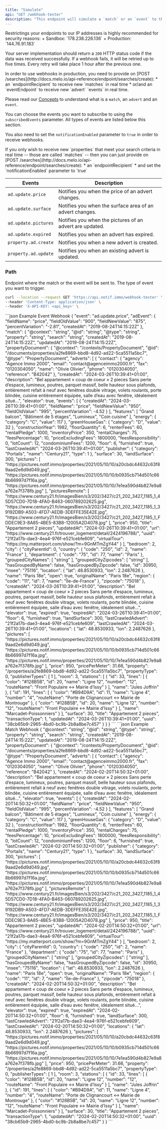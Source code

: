 ```yaml
---
title: "Simulate"
api: "GET /webhook-tester"
description: "This endpoint will simulate a `match` or an `event` to the given endpoint."
---
```


<Warning>
Restrictings your endpoints to our IP addresses is highly recommended for security reasons:
+ Sandbox: `178.238.226.136`
+ Production: `144.76.91.183`

Your server implementation should return a `200` HTTP status code if the data was received successfully. If a webhook fails, it will be retried up to five times. Every retry will take place 1 hour after the previous one.
</Warning>

<Note>
In order to use webhooks in production, you need to provide on [POST /searches](http://docs.melo.io/api-reference/endpoint/searches/create):
* an `endpointRecipient` to receive new `matches` in real time
* or/and an `eventEndpoint` to receive new `advert` `events` in real time.

Please read our [Concepts](https://docs.melo.io/concepts) to understand what is a `match`, an `advert` and an `event`.

You can choose the events you want to subscribe to using the `subscribedEvents` parameter. All types of events are listed below this section.

You also need to set the `notificationEnabled` parameter to `true` in order to receive webhooks.
</Note>

<Tip>
If you only wish to receive new `properties` that meet your search criteria in real time -- those are called `matches` -- then you can just provide on [POST /searches](http://docs.melo.io/api-reference/endpoint/searches/create):
* an `endpointRecipient`
* and set the `notificationEnabled` parameter to `true`
</Tip>

| Events              | Description                                                  |
|--------------------|--------------------------------------------------------------|
| `ad.update.price`  | Notifies you when the price of an advert changes.       |
| `ad.update.surface`| Notifies you when the surface area of an advert changes.|
| `ad.update.pictures`| Notifies you when the pictures of an advert are updated.|
| `ad.update.expired`| Notifies you when an advert has expired.
| `property.ad.create` | Notifies you when a new advert is created. |
| `property.ad.update` | Notifies you when an existing advert is updated. |                   |



### Path

<ParamField query="endpoint" type="url" required placeholder="https://hook.eu1.make.com/...">
  Endpoint where the match or the event will be sent to.
</ParamField>

<ParamField query="eventType" type="string" required placeholder="ad.update.price">
  The type of event you want to trigger.
</ParamField>

<RequestExample>

```bash Example Request
curl --location --request GET 'https://api.notif.immo/webhook-tester' \
--header 'Content-Type: application/json' \
--header 'X-API-KEY: <api_key>' \
```
</RequestExample>

<ResponseExample>
```json Example Event Webhook
{
  "event": "ad.update.price",
  "adEvent": {
    "fieldName": "price",
    "fieldOldValue": "900",
    "fieldNewValue": "875",
    "percentVariation": "-2.81",
    "createdAt": "2019-08-24T14:15:22Z"
  },
  "match": {
    "@context": "string",
    "@id": "string",
    "@type": "string",
    "property": "string",
    "search": "string",
    "createdAt": "2019-08-24T14:15:22Z",
    "updatedAt": "2019-08-24T14:15:22Z",
    "propertyDocument": {
      "@context": "/contexts/PropertyDocument",
      "@id": "/documents/properties/a2fe8869-bbd8-4d92-ad22-5ca5511a5bc7",
      "@type": "PropertyDocument",
      "adverts": [
        {
          "contact": {
            "agency": "Agence Immo 2000",
            "email": "contact@agenceimmo2000.fr",
            "fax": "0120304050",
            "name": "Olivie Olivier",
            "phone": "0120304050",
            "reference": "B42042"
          },
          "createdAt": "2024-03-26T10:39:41+01:00",
          "description": "Bel appartement « coup de coeur » 2 pieces Sans perte d’espace, lumineux, poutres, parquet massif, belle hauteur sous plafonds, entièrement refait à neuf avec fenêtres double vitrage, volets roulants, porte blindée, cuisine entièrement équipée, salle d’eau avec fenêtre, idéalement situé...",
          "elevator": true,
          "events": [
            {
              "createdAt": "2024-03-26T10:39:41+01:00",
              "fieldName": "price",
              "fieldNewValue": "950",
              "fieldOldValue": "995",
              "percentVariation": -4.52
            }
          ],
          "features": [
            "Grand balcon",
            "Bâtiment de 5 étages",
            "Lumineux",
            "Coin cuisine"
          ],
          "energy": {
            "category": "C",
            "value": 117
          },
          "greenHouseGas": {
            "category": "D",
            "value": 32
          },
          "constructionYear": 1982,
          "floorQuantity": 6,
          "renterFees": 60,
          "rentalPledge": 1000,
          "inventoryPrice": 350,
          "rentalCharges": 75,
          "feesPercentage": 10,
          "priceExcludingFees": 1800000,
          "feesResponsibility": 0,
          "lotCount": 12,
          "condominiumFees": 1200,
          "floor": 6,
          "furnished": true,
          "lastCrawledAt": "2024-03-26T10:39:41+01:00",
          "publisher": {
            "category": "Portails",
            "name": "Century21",
            "type": 1
          },
          "surface": 30,
          "landSurface": 300,
          "pictures": [
            "https://pictures.notif.immo/properties/2021/05/10/10/a20cbdc44632c63f89aad2e6d9d049.jpg",
            "https://pictures.notif.immo/properties/2021/05/10/10/b0935cb714d501c668b66997d7f16a.jpg",
            "https://pictures.notif.immo/properties/2021/05/10/10/7e1ea590d4b827e9a8a762e7f378fb.jpg"
          ],
          "picturesRemote": [
            "https://www.century21.fr/imagesBien/s3/202/3427/c21_202_3427_1185_1_45D57CD0-7D18-4FA0-B463-060789202625.jpg",
            "https://www.century21.fr/imagesBien/s3/202/3427/c21_202_3427_1185_1_39192DB9-A503-4FD7-AEDB-3DEFFE35E42E.jpg",
            "https://www.century21.fr/imagesBien/s3/202/3427/c21_202_3427_1185_1_FDDEC9E3-8A85-4BE5-83B8-12005A2D4078.jpg"
          ],
          "price": 950,
          "title": "Appartement 2 pieces",
          "updatedAt": "2024-03-26T10:39:41+01:00",
          "url": "https://www.century21.fr/trouver_logement/detail/2424196788/",
          "uuid": "21f2a17b-dae3-4ea4-976f-e521cebfe609",
          "virtualTour": "https://my.matterport.com/show/?m=9GnMTmZgY44"
        }
      ],
      "bedroom": 2,
      "city": {
        "cityParentId": 0,
        "country": {
          "code": "250",
          "id": 2,
          "name": "France"
        },
        "department": {
          "code": "75",
          "id": 77,
          "name": "Paris"
        },
        "groupedCityNames": [
          "string"
        ],
        "groupedCityZipcodes": [
          "string"
        ],
        "hasGroupedByName": false,
        "hasGroupedByZipcode": false,
        "id": 30950,
        "insee": "75116",
        "location": {
          "lat": 48.8530933,
          "lon": 2.2487626
        },
        "name": "Paris 18e",
        "open": true,
        "originalName": "Paris 18e",
        "region": {
          "code": "11",
          "id": 7,
          "name": "Île-de-France"
        },
        "zipcode": "75018"
      },
      "createdAt": "2024-03-26T10:39:41+01:00",
      "description": "Bel appartement « coup de coeur » 2 pieces Sans perte d’espace, lumineux, poutres, parquet massif, belle hauteur sous plafonds, entièrement refait à neuf avec fenêtres double vitrage, volets roulants, porte blindée, cuisine entièrement équipée, salle d’eau avec fenêtre, idéalement situé...",
      "elevator": true,
      "expired": true,
      "expiredAt": "2024-03-26T10:39:41+01:00",
      "floor": 6,
      "furnished": true,
      "landSurface": 300,
      "lastCrawledAdvert": "21f2a17b-dae3-4ea4-976f-e521cebfe609",
      "lastCrawledAt": "2024-03-26T10:39:41+01:00",
      "locations": {
        "lat": 48.8530933,
        "lon": 2.2487626
      },
      "pictures": [
        "https://pictures.notif.immo/properties/2021/05/10/10/a20cbdc44632c63f89aad2e6d9d049.jpg",
        "https://pictures.notif.immo/properties/2021/05/10/10/b0935cb714d501c668b66997d7f16a.jpg",
        "https://pictures.notif.immo/properties/2021/05/10/10/7e1ea590d4b827e9a8a762e7f378fb.jpg"
      ],
      "price": 950,
      "pricePerMeter": 31.66,
      "property": "/properties/a2fe8869-bbd8-4d92-ad22-5ca5511a5bc7",
      "propertyType": 0,
      "publisherTypes": [
        1
      ],
      "room": 3,
      "stations": [
        {
          "id": 33,
          "lines": [
            {
              "color": "#128B5B",
              "id": 20,
              "name": "Ligne 12",
              "number": "12",
              "routeName": "Front Populaire ↔ Mairie d’Issy"
            }
          ],
          "name": "Jules Joffrin"
        },
        {
          "id": 191,
          "lines": [
            {
              "color": "#B94D9A",
              "id": 11,
              "name": "Ligne 4",
              "number": "4",
              "routeName": "Porte de Clignancourt ↔ Mairie de Montrouge"
            },
            {
              "color": "#128B5B",
              "id": 20,
              "name": "Ligne 12",
              "number": "12",
              "routeName": "Front Populaire ↔ Mairie d’Issy"
            }
          ],
          "name": "Marcadet-Poissonniers"
        }
      ],
      "surface": 30,
      "title": "Appartement 2 pieces",
      "transactionType": 1,
      "updatedAt": "2024-03-26T10:39:41+01:00",
      "uuid": "38cb65b9-2965-4bd0-bc9b-2b8a8be7c457"
    }
  }
}
```
</ResponseExample>

<ResponseExample>
```json Example Match Webhook
{
  "@context": "string",
  "@id": "string",
  "@type": "string",
  "property": "string",
  "search": "string",
  "createdAt": "2019-08-24T14:15:22Z",
  "updatedAt": "2019-08-24T14:15:22Z",
  "propertyDocument": {
    "@context": "/contexts/PropertyDocument",
    "@id": "/documents/properties/a2fe8869-bbd8-4d92-ad22-5ca5511a5bc7",
    "@type": "PropertyDocument",
    "adverts": [
      {
        "contact": {
          "agency": "Agence Immo 2000",
          "email": "contact@agenceimmo2000.fr",
          "fax": "0120304050",
          "name": "Olivie Olivier",
          "phone": "0120304050",
          "reference": "B42042"
        },
        "createdAt": "2024-02-20T14:50:32+01:00",
        "description": "Bel appartement « coup de coeur » 2 pieces Sans perte d’espace, lumineux, poutres, parquet massif, belle hauteur sous plafonds, entièrement refait à neuf avec fenêtres double vitrage, volets roulants, porte blindée, cuisine entièrement équipée, salle d’eau avec fenêtre, idéalement situé...",
        "elevator": true,
        "events": [
          {
            "createdAt": "2024-02-20T14:50:32+01:00",
            "fieldName": "price",
            "fieldNewValue": "950",
            "fieldOldValue": "995",
            "percentVariation": -4.52
          }
        ],
        "features": [
          "Grand balcon",
          "Bâtiment de 5 étages",
          "Lumineux",
          "Coin cuisine"
        ],
        "energy": {
          "category": "C",
          "value": 117
        },
        "greenHouseGas": {
          "category": "D",
          "value": 32
        },
        "constructionYear": 1982,
        "floorQuantity": 6,
        "renterFees": 60,
        "rentalPledge": 1000,
        "inventoryPrice": 350,
        "rentalCharges": 75,
        "feesPercentage": 10,
        "priceExcludingFees": 1800000,
        "feesResponsibility": 0,
        "lotCount": 12,
        "condominiumFees": 1200,
        "floor": 6,
        "furnished": true,
        "lastCrawledAt": "2024-02-20T14:50:32+01:00",
        "publisher": {
          "category": "Portails",
          "name": "Century21",
          "type": 1
        },
        "surface": 30,
        "landSurface": 300,
        "pictures": [
          "https://pictures.notif.immo/properties/2021/05/10/10/a20cbdc44632c63f89aad2e6d9d049.jpg",
          "https://pictures.notif.immo/properties/2021/05/10/10/b0935cb714d501c668b66997d7f16a.jpg",
          "https://pictures.notif.immo/properties/2021/05/10/10/7e1ea590d4b827e9a8a762e7f378fb.jpg"
        ],
        "picturesRemote": [
          "https://www.century21.fr/imagesBien/s3/202/3427/c21_202_3427_1185_1_45D57CD0-7D18-4FA0-B463-060789202625.jpg",
          "https://www.century21.fr/imagesBien/s3/202/3427/c21_202_3427_1185_1_39192DB9-A503-4FD7-AEDB-3DEFFE35E42E.jpg",
          "https://www.century21.fr/imagesBien/s3/202/3427/c21_202_3427_1185_1_FDDEC9E3-8A85-4BE5-83B8-12005A2D4078.jpg"
        ],
        "price": 950,
        "title": "Appartement 2 pieces",
        "updatedAt": "2024-02-20T14:50:32+01:00",
        "url": "https://www.century21.fr/trouver_logement/detail/2424196788/",
        "uuid": "21f2a17b-dae3-4ea4-976f-e521cebfe609",
        "virtualTour": "https://my.matterport.com/show/?m=9GnMTmZgY44"
      }
    ],
    "bedroom": 2,
    "city": {
      "cityParentId": 0,
      "country": {
        "code": "250",
        "id": 2,
        "name": "France"
      },
      "department": {
        "code": "75",
        "id": 77,
        "name": "Paris"
      },
      "groupedCityNames": [
        "string"
      ],
      "groupedCityZipcodes": [
        "string"
      ],
      "hasGroupedByName": false,
      "hasGroupedByZipcode": false,
      "id": 30950,
      "insee": "75116",
      "location": {
        "lat": 48.8530933,
        "lon": 2.2487626
      },
      "name": "Paris 18e",
      "open": true,
      "originalName": "Paris 18e",
      "region": {
        "code": "11",
        "id": 7,
        "name": "Île-de-France"
      },
      "zipcode": "75018"
    },
    "createdAt": "2024-02-20T14:50:32+01:00",
    "description": "Bel appartement « coup de coeur » 2 pieces Sans perte d’espace, lumineux, poutres, parquet massif, belle hauteur sous plafonds, entièrement refait à neuf avec fenêtres double vitrage, volets roulants, porte blindée, cuisine entièrement équipée, salle d’eau avec fenêtre, idéalement situé...",
    "elevator": true,
    "expired": true,
    "expiredAt": "2024-02-20T14:50:32+01:00",
    "floor": 6,
    "furnished": true,
    "landSurface": 300,
    "lastCrawledAdvert": "21f2a17b-dae3-4ea4-976f-e521cebfe609",
    "lastCrawledAt": "2024-02-20T14:50:32+01:00",
    "locations": {
      "lat": 48.8530933,
      "lon": 2.2487626
    },
    "pictures": [
      "https://pictures.notif.immo/properties/2021/05/10/10/a20cbdc44632c63f89aad2e6d9d049.jpg",
      "https://pictures.notif.immo/properties/2021/05/10/10/b0935cb714d501c668b66997d7f16a.jpg",
      "https://pictures.notif.immo/properties/2021/05/10/10/7e1ea590d4b827e9a8a762e7f378fb.jpg"
    ],
    "price": 950,
    "pricePerMeter": 31.66,
    "property": "/properties/a2fe8869-bbd8-4d92-ad22-5ca5511a5bc7",
    "propertyType": 0,
    "publisherTypes": [
      1
    ],
    "room": 3,
    "stations": [
      {
        "id": 33,
        "lines": [
          {
            "color": "#128B5B",
            "id": 20,
            "name": "Ligne 12",
            "number": "12",
            "routeName": "Front Populaire ↔ Mairie d’Issy"
          }
        ],
        "name": "Jules Joffrin"
      },
      {
        "id": 191,
        "lines": [
          {
            "color": "#B94D9A",
            "id": 11,
            "name": "Ligne 4",
            "number": "4",
            "routeName": "Porte de Clignancourt ↔ Mairie de Montrouge"
          },
          {
            "color": "#128B5B",
            "id": 20,
            "name": "Ligne 12",
            "number": "12",
            "routeName": "Front Populaire ↔ Mairie d’Issy"
          }
        ],
        "name": "Marcadet-Poissonniers"
      }
    ],
    "surface": 30,
    "title": "Appartement 2 pieces",
    "transactionType": 1,
    "updatedAt": "2024-02-20T14:50:32+01:00",
    "uuid": "38cb65b9-2965-4bd0-bc9b-2b8a8be7c457"
  }
}
```
</ResponseExample>
